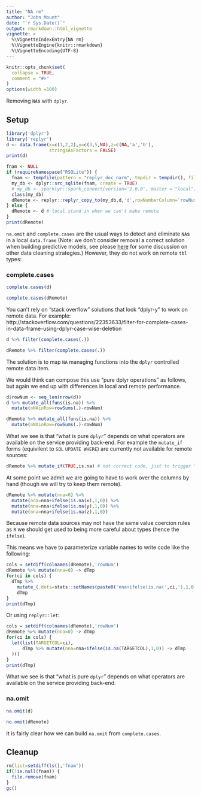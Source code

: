 ```yaml
---
title: "NA rm"
author: "John Mount"
date: "`r Sys.Date()`"
output: rmarkdown::html_vignette
vignette: >
  %\VignetteIndexEntry{NA rm}
  %\VignetteEngine{knitr::rmarkdown}
  %\VignetteEncoding{UTF-8}
---
```


```r
knitr::opts_chunk$set(
  collapse = TRUE,
  comment = "#>"
)
options(width =100)
```



Removing `NA`s with `dplyr`.

## Setup

```r
library('dplyr')
library('replyr')
d <- data.frame(x=c(1,2,2),y=c(3,5,NA),z=c(NA,'a','b'),
                stringsAsFactors = FALSE)
print(d)

fnam <- NULL
if (requireNamespace("RSQLite")) {
  fnam <- tempfile(pattern = "replyr_doc_narm", tmpdir = tempdir(), fileext = "sqlite3")
  my_db <- dplyr::src_sqlite(fnam, create = TRUE)
  # my_db <- sparklyr::spark_connect(version='2.0.0', master = "local")
  class(my_db)
  dRemote <- replyr::replyr_copy_to(my_db,d,'d',rowNumberColumn='rowNum')
} else {
  dRemote <- d # local stand in when we can't make remote
}
print(dRemote)
```

`na.omit` and `complete.cases` are the usual ways to detect and eliminate `NA`s in a local `data.frame` (Note: we don't consider removal a correct solution when building predictive models, see please [here](https://arxiv.org/abs/1611.09477) for some discussion on other data cleaning strategies.)  However, they do not work on remote `tbl` types:

### complete.cases

```r
complete.cases(d)

complete.cases(dRemote)
```

You can't rely on "stack overflow" solutions that look "dplyr-y" to work on remote data.
For example: http://stackoverflow.com/questions/22353633/filter-for-complete-cases-in-data-frame-using-dplyr-case-wise-deletion

```r
d %>% filter(complete.cases(.))

dRemote %>% filter(complete.cases(.))
```


The solution is to map `NA` managing functions into the `dplyr` controlled remote data item.

We would think can compose this use "pure dplyr operations" as follows, but again we 
end up with differences in local and remote performance.

```r
d$rowNum <- seq_len(nrow(d))
d %>% mutate_all(funs(is.na)) %>%
  mutate(nNAinRow=rowSums(.)-rowNum)

dRemote %>% mutate_all(funs(is.na)) %>%
  mutate(nNAinRow=rowSums(.)-rowNum)
```

What we see is that "what is pure `dplyr`" depends on what operators are available on the service providing back-end.  For example the `mutate_if` forms (equivilent to `SQL` `UPDATE WHERE`) are currently not available for remote sources:

```r
dRemote %>% mutate_if(TRUE,is.na) # not correct code, just to trigger "local sources" msg
```

At some point we admit we are going to have to work over the columns by hand (though we will try to keep them remote). 

```r
dRemote %>% mutate(nna=0) %>%
  mutate(nna=nna+ifelse(is.na(x),1,0)) %>% 
  mutate(nna=nna+ifelse(is.na(y),1,0)) %>% 
  mutate(nna=nna+ifelse(is.na(z),1,0))  
```

Because remote data sources may not have the same value coercion rules as `R` we
should get used to being more careful about types (hence the `ifelse`).

This means we have to parameterize variable names to write code like the following:

```r
cols = setdiff(colnames(dRemote),'rowNum')
dRemote %>% mutate(nna=0) -> dTmp
for(ci in cols) {
  dTmp %>% 
    mutate_(.dots=stats::setNames(paste0('nna+ifelse(is.na(',ci,'),1,0)'),'nna')) -> 
    dTmp
}
print(dTmp)
```

Or using `replyr::let`:

```r
cols = setdiff(colnames(dRemote),'rowNum')
dRemote %>% mutate(nna=0) -> dTmp
for(ci in cols) {
  let(list(TARGETCOL=ci),
      dTmp %>% mutate(nna=nna+ifelse(is.na(TARGETCOL),1,0)) -> dTmp
  )() 
}
print(dTmp)
```


What we see is that "what is pure `dplyr`" depends on what operators are available on the service providing back-end.


### na.omit

```r
na.omit(d)

no.omit(dRemote)
```

It is fairly clear how we can build `na.omit` from `complete.cases`.

## Cleanup

```r
rm(list=setdiff(ls(),'fnam'))
if(!is.null(fnam)) {
  file.remove(fnam)
}
gc()
```

